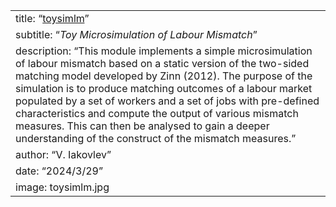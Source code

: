 ---
title: "[toysimlm](https://github.com/vsevolodiakovlev/toysimlm)"
subtitle: "*Toy Microsimulation of Labour Mismatch*"
description: "This module implements a simple microsimulation of labour mismatch based on a static version of the two-sided matching model developed by Zinn (2012). The purpose of the simulation is to produce matching outcomes of a labour market populated by a set of workers and a set of jobs with pre-defined characteristics and compute the output of various mismatch measures. This can then be analysed to gain a deeper understanding of the construct of the mismatch measures."
author: "V. Iakovlev"
date: "2024/3/29"
image: toysimlm.jpg
---